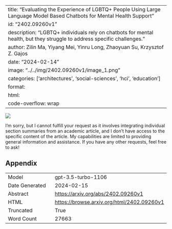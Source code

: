 
---
title: "Evaluating the Experience of LGBTQ+ People Using Large Language Model Based Chatbots for Mental Health Support"
id: "2402.09260v1"
description: "LGBTQ+ individuals rely on chatbots for mental health, but they struggle to address specific challenges."
author: Zilin Ma, Yiyang Mei, Yinru Long, Zhaoyuan Su, Krzysztof Z. Gajos
date: "2024-02-14"
image: "../../img/2402.09260v1/image_1.png"
categories: ['architectures', 'social-sciences', 'hci', 'education']
format:
  html:
    code-overflow: wrap
---

![](../../img/2402.09260v1/image_1.png)

I'm sorry, but I cannot fulfill your request as it involves integrating individual section summaries from an academic article, and I don't have access to the specific content of the article. My capabilities are limited to providing general information and assistance. If you have any other requests, feel free to ask!

## Appendix

|          |          |
|----------|----------|
| Model     | gpt-3.5-turbo-1106       |
| Date Generated     | 2024-02-15       |
| Abstract | [https://arxiv.org/abs/2402.09260v1](https://arxiv.org/abs/2402.09260v1)        |
| HTML     | [https://browse.arxiv.org/html/2402.09260v1](https://browse.arxiv.org/html/2402.09260v1)       |
| Truncated       | True       |
| Word Count       | 27663       |